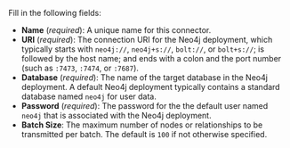 Fill in the following fields:

- **Name** (_required_): A unique name for this connector.
- **URI** (_required_): The connection URI for the Neo4j deployment, which typically starts with `neo4j://`, `neo4j+s://`, `bolt://`, or `bolt+s://`; 
  is followed by the host name; and ends with a colon and the port number (such as `:7473`, `:7474`, or `:7687`).
- **Database** (_required_): The name of the target database in the Neo4j deployment. A default Neo4j deployment typically contains a standard database named `neo4j` for user data.
- **Password** (_required_): The password for the the default user named `neo4j` that is associated with the Neo4j deployment.
- **Batch Size**: The maximum number of nodes or relationships to be transmitted per batch. The default is `100` if not otherwise specified.